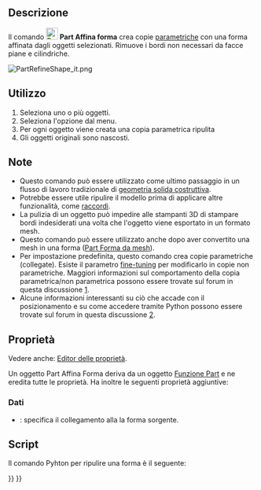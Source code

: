 <languages/>

{{Docnav/it
|[[Part_ElementCopy/it|Copia di un elemento]]
|[[Part CheckGeometry/it|Associazione]]
|[[Part_Workbench/it|Part]]
|IconL=Part_ElementCopy.svg
|IconR=Part_EditAttachment.svg
|IconC=Workbench_Part.svg
}}

{{GuiCommand/it
|Name=Part_RefineShape
|Name/it=Part Affina forma
|MenuLocation=Parte → Crea una copia → Affina forma
|Workbenches=[[Part_Workbench/it|Part]]
|SeeAlso=
}}

<span id="Description"></span>
==Descrizione==

Il comando [[Image:Part_RefineShape.svg|24px]] '''Part Affina forma''' crea copie [[Glossary/it#Parametrico|parametriche]] con una forma affinata dagli oggetti selezionati. Rimuove i bordi non necessari da facce piane e cilindriche.

[[File:PartRefineShape_it.png]]
{{Caption|Originale con 11 facce (a sinistra) e copia affinata con 7 facce (a destra).}}

<span id="Usage"></span>
==Utilizzo==

# Seleziona uno o più oggetti.
# Seleziona l'opzione {{MenuCommand|Parte → Crea una copia → [[Image:Part_RefineShape.svg|16px]] Affina forma}} dal menu.
# Per ogni oggetto viene creata una copia parametrica ripulita
# Gli oggetti originali sono nascosti.

<span id="Notes"></span>
== Note ==

<div class="mw-translate-fuzzy">
* Questo comando può essere utilizzato come ultimo passaggio in un flusso di lavoro tradizionale di [[constructive solid geometry/it|geometria solida costruttiva]].
* Potrebbe essere utile ripulire il modello prima di applicare altre funzionalità, come [[Part_Fillet/it|raccordi]].
* La pulizia di un oggetto può impedire alle stampanti 3D di stampare bordi indesiderati una volta che l'oggetto viene esportato in un formato mesh.
* Questo comando può essere utilizzato anche dopo aver convertito una mesh in una forma ([[Part_ShapeFromMesh/it|Part Forma da mesh]]).
* Per impostazione predefinita, questo comando crea copie parametriche (collegate). Esiste il parametro [[Fine-tuning/it|fine-tuning]] per modificarlo in copie non parametriche. Maggiori informazioni sul comportamento della copia parametrica/non parametrica possono essere trovate sul forum in questa discussione [https://forum.freecad.org/viewtopic.php?t=42993].
* Alcune informazioni interessanti su ciò che accade con il posizionamento e su come accedere tramite Python possono essere trovate sul forum in questa discussione [https://forum.freecad.org/viewtopic.php?t=77568#p675456].
</div>

<span id="Properties"></span>
==Proprietà==

Vedere anche: [[Property_editor/it|Editor delle proprietà]].

Un oggetto Part Affina Forma deriva da un oggetto [[Part_Feature/it|Funzione Part]] e ne eredita tutte le proprietà. Ha inoltre le seguenti proprietà aggiuntive:

<span id="Data"></span>
===Dati===

{{TitleProperty|Refine}}

* {{PropertyData|Source|Link}}: specifica il collegamento alla la forma sorgente.

<span id="Scripting"></span>
==Script==

Il comando Pyhton per ripulire una forma è il seguente:

{{Code|code=
shape.removeSplitter()
}}


{{Docnav/it
|[[Part_ElementCopy/it|Copia di un elemento]]
|[[Part CheckGeometry/it|Associazione]]
|[[Part_Workbench/it|Part]]
|IconL=Part_ElementCopy.svg
|IconR=Part_EditAttachment.svg
|IconC=Workbench_Part.svg
}}

{{Part_Tools_navi{{#translation:}}}}
{{Userdocnavi{{#translation:}}}}